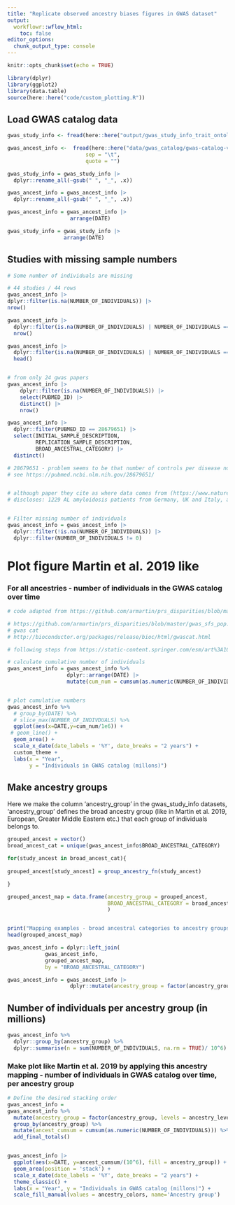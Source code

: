 ```yaml
---
title: "Replicate observed ancestry biases figures in GWAS dataset"
output:
  workflowr::wflow_html:
    toc: false
editor_options:
  chunk_output_type: console
---
```


```r
knitr::opts_chunk$set(echo = TRUE)
```

```r

library(dplyr)
library(ggplot2)
library(data.table)
source(here::here("code/custom_plotting.R"))

```

## Load GWAS catalog data

```r

gwas_study_info <- fread(here::here("output/gwas_study_info_trait_ontology_info.csv"))

gwas_ancest_info <-  fread(here::here("data/gwas_catalog/gwas-catalog-v1.0.3.1-ancestries-r2025-07-21.tsv"),
                         sep = "\t", 
                         quote = "")

gwas_study_info = gwas_study_info |>
  dplyr::rename_all(~gsub(" ", "_", .x))

gwas_ancest_info = gwas_ancest_info |>
  dplyr::rename_all(~gsub(" ", "_", .x))

gwas_ancest_info = gwas_ancest_info |>
                    arrange(DATE)

gwas_study_info = gwas_study_info |>
                  arrange(DATE)

```

## Studies with missing sample numbers 

```r

# Some number of individuals are missing

# 44 studies / 44 rows
gwas_ancest_info |>
dplyr::filter(is.na(NUMBER_OF_INDIVIDUALS)) |>
nrow()

gwas_ancest_info |> 
  dplyr::filter(is.na(NUMBER_OF_INDIVIDUALS) | NUMBER_OF_INDIVIDUALS == 0) |> 
  nrow()

gwas_ancest_info |> 
  dplyr::filter(is.na(NUMBER_OF_INDIVIDUALS) | NUMBER_OF_INDIVIDUALS == 0) |> 
  head()


# from only 24 gwas papers
gwas_ancest_info |>
    dplyr::filter(is.na(NUMBER_OF_INDIVIDUALS)) |> 
    select(PUBMED_ID) |> 
    distinct() |>
    nrow()

gwas_ancest_info |>
  dplyr::filter(PUBMED_ID == 28679651) |>
  select(INITIAL_SAMPLE_DESCRIPTION, 
         REPLICATION_SAMPLE_DESCRIPTION, 
         BROAD_ANCESTRAL_CATEGORY) |>
  distinct()

# 28679651 - problem seems to be that number of controls per disease not specifically listed
# see https://pubmed.ncbi.nlm.nih.gov/28679651/


# although paper they cite as where data comes from (https://www.nature.com/articles/leu2016387#Tab1)
# discloses: 1229 AL amyloidosis patients from Germany, UK and Italy, and 7526 healthy local controls


# Filter missing number of individuals
gwas_ancest_info = gwas_ancest_info |>
  dplyr::filter(!is.na(NUMBER_OF_INDIVIDUALS)) |>
  dplyr::filter(NUMBER_OF_INDIVIDUALS != 0)


```

# Plot figure Martin et al. 2019 like

### For all ancestries - number of individuals in the GWAS catalog over time

```r

# code adapted from https://github.com/armartin/prs_disparities/blob/master/gwas_disparities_time.R

# https://github.com/armartin/prs_disparities/blob/master/gwas_sfs_pop.R
# gwas cat
# http://bioconductor.org/packages/release/bioc/html/gwascat.html

# following steps from https://static-content.springer.com/esm/art%3A10.1038%2Fs41588-019-0379-x/MediaObjects/41588_2019_379_MOESM1_ESM.pdf

# calculate cumulative number of individuals
gwas_ancest_info = gwas_ancest_info %>%  
                   dplyr::arrange(DATE) |>
                   mutate(cum_num = cumsum(as.numeric(NUMBER_OF_INDIVIDUALS)))


# plot cumulative numbers
gwas_ancest_info %>%  
  # group_by(DATE) %>% 
  # slice_max(NUMBER_OF_INDIVDUALS) %>% 
  ggplot(aes(x=DATE,y=cum_num/1e6)) + 
 # geom_line() +
  geom_area() + 
  scale_x_date(date_labels = '%Y', date_breaks = "2 years") + 
  custom_theme + 
  labs(x = "Year", 
       y = "Individuals in GWAS catalog (millons)")

```


## Make ancestry groups 

Here we make the column 'ancestry_group' in the gwas_study_info datasets, 'ancestry_group' defines the broad ancestry group (like in Martin et al. 2019, European, Greater Middle Eastern etc.) that each group of individuals belongs to. 

```r


grouped_ancest = vector()
broad_ancest_cat = unique(gwas_ancest_info$BROAD_ANCESTRAL_CATEGORY)

for(study_ancest in broad_ancest_cat){
  
grouped_ancest[study_ancest] = group_ancestry_fn(study_ancest)

}

grouped_ancest_map = data.frame(ancestry_group = grouped_ancest,
                                BROAD_ANCESTRAL_CATEGORY = broad_ancest_cat
                                )


print("Mapping examples - broad ancestral categories to ancestry groups")
head(grouped_ancest_map)

gwas_ancest_info = dplyr::left_join(
            gwas_ancest_info,
            grouped_ancest_map,
            by = "BROAD_ANCESTRAL_CATEGORY")

gwas_ancest_info = gwas_ancest_info |>
                    dplyr::mutate(ancestry_group = factor(ancestry_group, levels = ancestry_levels))


```

## Number of individuals per ancestry group (in millions)

```r

gwas_ancest_info %>% 
  dplyr::group_by(ancestry_group) %>% 
  dplyr::summarise(n = sum(NUMBER_OF_INDIVIDUALS, na.rm = TRUE)/ 10^6)

```

### Make plot like Martin et al. 2019 by applying this ancestry mapping - number of individuals in GWAS catalog over time, per ancestry group

```r

# Define the desired stacking order
gwas_ancest_info = 
gwas_ancest_info %>% 
  mutate(ancestry_group = factor(ancestry_group, levels = ancestry_levels)) %>%
  group_by(ancestry_group) %>% 
  mutate(ancest_cumsum = cumsum(as.numeric(NUMBER_OF_INDIVIDUALS))) %>% 
  add_final_totals() 


gwas_ancest_info |> 
  ggplot(aes(x=DATE, y=ancest_cumsum/(10^6), fill = ancestry_group)) + 
  geom_area(position = 'stack') + 
  scale_x_date(date_labels = '%Y', date_breaks = "2 years") + 
  theme_classic() + 
  labs(x = "Year", y = "Individuals in GWAS catalog (millons)") + 
  scale_fill_manual(values = ancestry_colors, name='Ancestry group') 


```

